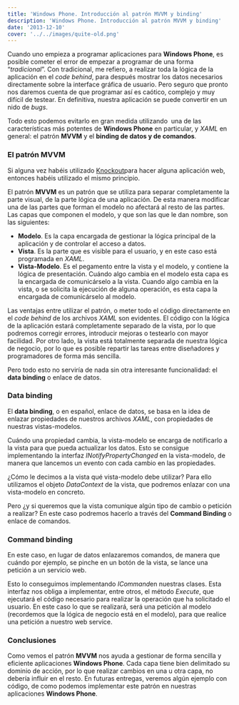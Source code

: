 ```yaml
---
title: 'Windows Phone. Introducción al patrón MVVM y binding'
description: 'Windows Phone. Introducción al patrón MVVM y binding'
date: '2013-12-10'
cover: '../../images/quite-old.png'
---
```


Cuando uno empieza a programar aplicaciones para **Windows Phone**, es
posible cometer el error de empezar a programar de una forma
“*tradicional*”. Con tradicional, me refiero, a realizar toda la lógica
de la aplicación en el *code behind*, para después mostrar los datos
necesarios directamente sobre la interface gráfica de usuario. Pero
seguro que pronto nos daremos cuenta de que programar así es caótico,
complejo y muy difícil de testear. En definitiva, nuestra aplicación se
puede convertir en un nido de *bugs*.

Todo esto podemos evitarlo en gran medida utilizando  una de las
características más potentes de **Windows Phone** en particular, y *XAML*
en general: el patrón **MVVM** y el **binding de datos y de comandos**.

### El patrón MVVM

Si alguna vez habéis utilizado
[Knockout](http://knockoutjs.com/ "Enlace a Knockout ")para hacer alguna
aplicación web, entonces habéis utilizado el mismo principio. 

El patrón **MVVM** es un patrón que se utiliza para separar
completamente la parte visual, de la parte lógica de una aplicación. De
esta manera modificar una de las partes que forman el modelo no afectará
al resto de las partes. Las capas que componen el modelo, y que son las
que le dan nombre, son las siguientes:

-   **Modelo**. Es la capa encargada de gestionar la lógica principal de la aplicación y de controlar el acceso a datos.
-   **Vista**. Es la parte que es visible para el usuario, y en este caso está programada en *XAML*.
-   **Vista-Modelo**. Es el pegamento entre la vista y el modelo, y contiene la lógica de presentación. Cuándo algo cambia en el modelo
    esta capa es la encargada de comunicárselo a la vista. Cuando algo cambia en la vista, o se solicita la ejecución de alguna operación,
    es esta capa la encargada de comunicárselo al modelo.

Las ventajas entre utilizar el patrón, o meter todo el código
directamente en el *code behind* de los archivos *XAML* son evidentes.
El código con la lógica de la aplicación estará completamente separado
de la vista, por lo que podremos corregir errores, introducir mejoras o
testearlo con mayor facilidad. Por otro lado, la vista está totalmente
separada de nuestra lógica de negocio, por lo que es posible repartir
las tareas entre diseñadores y programadores de forma más sencilla. 

Pero todo esto no serviría de nada sin otra interesante funcionalidad:
el **data binding** o enlace de datos.

### Data binding

El **data binding**, o en español, enlace de datos, se basa en la idea
de enlazar propiedades de nuestros archivos *XAML*, con propiedades de
nuestras vistas-modelos.

Cuándo una propiedad cambia, la vista-modelo se encarga de notificarlo a
la vista para que pueda actualizar los datos. Esto se consigue
implementando la interfaz *INotifyPropertyChanged* en la vista-modelo,
de manera que lancemos un evento con cada cambio en las propiedades.

¿Cómo le decimos a la vista qué vista-modelo debe utilizar? Para ello
utilizamos el objeto *DataContext* de la vista, que podremos enlazar con
una vista-modelo en concreto.

Pero ¿y si queremos que la vista comunique algún tipo de cambio o
petición a realizar? En este caso podremos hacerlo a través del
**Command Binding** o enlace de comandos.

### Command binding

En este caso, en lugar de datos enlazaremos comandos, de manera que
cuándo por ejemplo, se pinche en un botón de la vista, se lance una
petición a un servicio web.

Esto lo conseguimos implementando *ICommand*en nuestras clases. Esta
interfaz nos obliga a implementar, entre otros, el método *Execute*, que
ejecutará el código necesario para realizar la operación que ha
solicitado el usuario. En este caso lo que se realizará, será una
petición al modelo (recordemos que la lógica de negocio está en el
modelo), para que realice una petición a nuestro web service.

### Conclusiones

Como vemos el patrón **MVVM** nos ayuda a gestionar de forma sencilla y
eficiente aplicaciones **Windows Phone**. Cada capa tiene bien
delimitado su dominio de acción, por lo que realizar cambios en una u
otra capa, no debería influir en el resto. En futuras entregas, veremos
algún ejemplo con código, de como podemos implementar este patrón en
nuestras aplicaciones **Windows Phone**.